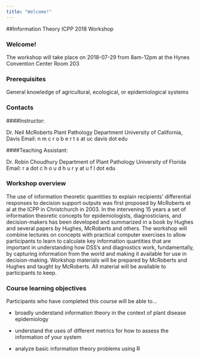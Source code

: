 ```yaml
---
title: "Welcome!"
---
```


##Information Theory ICPP 2018 Workshop

### Welcome!
 
The workshop will take place on 2018-07-29 from 8am-12pm at the Hynes Convention Center Room 203

### Prerequisites

General knowledge of agricultural, ecological, or epidemiological systems

### Contacts

####Instructor: 

Dr. Neil McRoberts 
Plant Pathology Department
University of California, Davis
Email: n m c r o b e r t s at uc davis dot edu


####Teaching Assistant: 

Dr. Robin Choudhury
Department of Plant Pathology
University of Florida
Email: r a dot c h o u d h u r y at u f l dot edu

### Workshop overview

The use of information theoretic quantities to explain recipients' differential responses to decision support outputs was first proposed by McRoberts et al at the ICPP in Christchurch in 2003. In the intervening 15 years a set of information theoretic concepts for epidemiologists, diagnosticians, and decision-makers has been developed and summarized in a book by Hughes and several papers by Hughes, McRoberts and others. The workshop will combine lectures on concepts with practical computer exercises to allow participants to learn to calculate key information quantities that are important in understanding how DSS's and diagnostics work, fundamentally, by capturing information from the world and making it available for use in decision-making. Workshop materials will be prepared by McRoberts and Hughes and taught by McRoberts. All material will be available to participants to keep.

### Course learning objectives

Participants who have completed this course will be able to…

+	broadly understand information theory in the context of plant disease epidemiology

+	understand the uses of different metrics for how to assess the information of your system

+	analyze basic information theory problems using R
